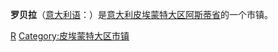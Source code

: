 {{Infobox Settlement
| name = 罗贝拉<br/>Robella
| image_skyline = 
| imagesize = 
| image_caption = 
| image_flag = 
| image_shield = 
| pushpin_map = Italy
| pushpin_label_position = bottom
| subdivision_type = 国家
| subdivision_name = {{ITA}}
| subdivision_type1 = [[意大利行政区划|大区]]
| subdivision_name1 = [[皮埃蒙特大区|皮埃蒙特大区]]
| subdivision_type2 = [[意大利行政区划|省]]
| subdivision_name2 =  [[阿斯蒂省|阿斯蒂省]]
| elevation_m = 428
| elevation_ft = 
| area_total_km2 = 12.2
| population_as_of = 2004年
| population_total = 545
| population_density_km2 = auto
| timezone = [[CET|CET]]
| utc_offset = +1
| timezone_DST = 
| utc_offset_DST = 
| latd = 45
| latm = 6
| lats = 
| latNS = N
| longd = 8
| longm = 6
| longs = 
| longEW = E
| website =  
}}
'''罗贝拉'''（[[意大利语|意大利语]]：'''{{lang|it|Robella}}'''）是[[意大利|意大利]][[皮埃蒙特大区|皮埃蒙特大区]][[阿斯蒂省|阿斯蒂省]]的一个市镇。

{{阿斯蒂省市鎮}}

[[Category:阿斯蒂省市镇|R]]
[[Category:皮埃蒙特大区市镇|Category:皮埃蒙特大区市镇]]


{{Italy-geo-stub}}